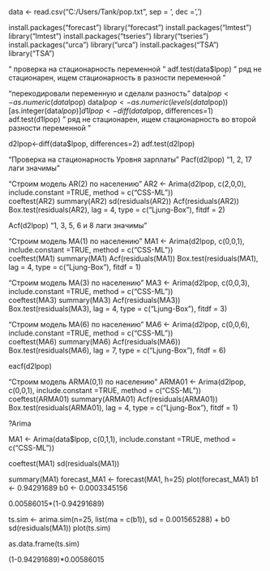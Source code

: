 data <- read.csv("C:/Users/Tank/pop.txt", sep = '\t', dec = ',')

install.packages("forecast")
library("forecast")
install.packages("lmtest")
library("lmtest")
install.packages("tseries")
library("tseries")
install.packages("urca")
library("urca")
install.packages("TSA")
library("TSA")

" проверка на стационарность переменной "
adf.test(data$lpop)
" ряд не стационарен, ищем стационарность в разности переменной "

"перекодировали переменную и сделали разность"
data$lpop <- as.numeric(data$lpop)
data$lpop <- as.numeric(levels(data$lpop))[as.integer(data$lpop)]
d1lpop<-diff(data$lpop, differences=1)
adf.test(d1lpop)
" ряд не стационарен, ищем стационарность во второй разности переменной "

d2lpop<-diff(data$lpop, differences=2)
adf.test(d2lpop)

"Проверка на стационарность Уровня зарплаты"
Pacf(d2lpop)
"1, 2, 17 лаги значимы"

"Строим модель AR(2) по населению"
AR2 <- Arima(d2lpop, c(2,0,0), include.constant =TRUE, method = c("CSS-ML"))  
coeftest(AR2)
summary(AR2)
sd(residuals(AR2))
Acf(residuals(AR2))
Box.test(residuals(AR2), lag = 4, type = c("Ljung-Box"), fitdf = 2)

Acf(d2lpop)
"1, 3, 5, 6 и 8 лаги значимы"

"Строим модель MA(1) по населению"
MA1 <- Arima(d2lpop, c(0,0,1), include.constant =TRUE, method = c("CSS-ML"))  
coeftest(MA1)
summary(MA1)
Acf(residuals(MA1))
Box.test(residuals(MA1), lag = 4, type = c("Ljung-Box"), fitdf = 1)

"Строим модель MA(3) по населению"
MA3 <- Arima(d2lpop, c(0,0,3), include.constant =TRUE, method = c("CSS-ML"))  
coeftest(MA3)
summary(MA3)
Acf(residuals(MA3))
Box.test(residuals(MA3), lag = 4, type = c("Ljung-Box"), fitdf = 3)

"Строим модель MA(6) по населению"
MA6 <- Arima(d2lpop, c(0,0,6), include.constant =TRUE, method = c("CSS-ML"))  
coeftest(MA6)
summary(MA6)
Acf(residuals(MA6))
Box.test(residuals(MA6), lag = 7, type = c("Ljung-Box"), fitdf = 6)

eacf(d2lpop)

"Строим модель ARMA(0,1) по населению"
ARMA01 <- Arima(d2lpop, c(0,0,1), include.constant =TRUE, method = c("CSS-ML"))  
coeftest(ARMA01)
summary(ARMA01)
Acf(residuals(ARMA01))
Box.test(residuals(ARMA01), lag = 4, type = c("Ljung-Box"), fitdf = 1)

?Arima


MA1 <- Arima(data$lpop, c(0,1,1), include.constant =TRUE, method = c("CSS-ML"))

coeftest(MA1)
sd(residuals(MA1))

summary(MA1)
forecast_MA1 <- forecast(MA1, h=25)
plot(forecast_MA1)
b1 <- 0.94291689
b0 <- 0.0003345156

0.00586015*(1-0.94291689)

ts.sim <- arima.sim(n=25, list(ma = c(b1)), sd = 0.001565288) + b0
sd(residuals(MA1))
plot(ts.sim)

as.data.frame(ts.sim)

(1-0.94291689)*0.00586015
